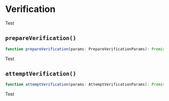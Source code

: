 
# Verification

Test

## `prepareVerification()`

```typescript
function prepareVerification(params: PrepareVerificationParams): Promise<SignUp>;
```

Test

## `attemptVerification()`

```typescript
function attemptVerification(params: AttemptVerificationParams): Promise<SignUp>;
```

Test